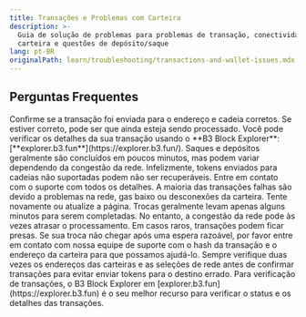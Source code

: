 ```yaml
---
title: Transações e Problemas com Carteira
description: >-
  Guia de solução de problemas para problemas de transação, conectividade de
  carteira e questões de depósito/saque
lang: pt-BR
originalPath: learn/troubleshooting/transactions-and-wallet-issues.mdx
---
```

## Perguntas Frequentes

<AccordionGroup>
<Accordion title="Meu depósito não apareceu. O que eu faço?">
Confirme se a transação foi enviada para o endereço e cadeia corretos. Se estiver correto, pode ser que ainda esteja sendo processado. Você pode verificar os detalhes da sua transação usando o **B3 Block Explorer**: [**explorer.b3.fun**](https://explorer.b3.fun/).
</Accordion>

<Accordion title="Quanto tempo leva para saques e depósitos serem concluídos?">
Saques e depósitos geralmente são concluídos em poucos minutos, mas podem variar dependendo da congestão da rede.
</Accordion>

<Accordion title="Enviei tokens para a rede errada. Posso recuperá-los?">
Infelizmente, tokens enviados para cadeias não suportadas podem não ser recuperáveis. Entre em contato com o suporte com todos os detalhes.
</Accordion>

<Accordion title="Por que minha transação falhou?">
A maioria das transações falhas são devido a problemas na rede, gas baixo ou desconexões da carteira. Tente novamente ou atualize a página.
</Accordion>

<Accordion title="Os tokens que troquei não chegaram na minha carteira. O que eu faço?">
Trocas geralmente levam apenas alguns minutos para serem completadas. No entanto, a congestão da rede pode às vezes atrasar o processamento. Em casos raros, transações podem ficar presas. Se sua troca não chegar após uma espera razoável, por favor entre em contato com nossa equipe de suporte com o hash da transação e o endereço da carteira para que possamos ajudá-lo.
</Accordion>
</AccordionGroup>

<Tip>
Sempre verifique duas vezes os endereços das carteiras e as seleções de rede antes de confirmar transações para evitar enviar tokens para o destino errado.
</Tip>

<Info>
Para verificação de transações, o B3 Block Explorer em [explorer.b3.fun](https://explorer.b3.fun) é o seu melhor recurso para verificar o status e os detalhes das transações.
</Info>
